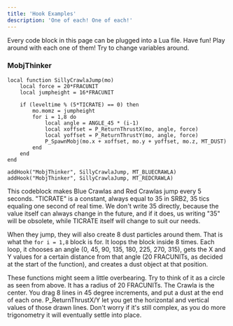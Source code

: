 ```yaml
---
title: 'Hook Examples'
description: 'One of each! One of each!'
---
```


Every code block in this page can be plugged into a Lua file. Have fun! Play around with each one of them! Try to change variables around. 

### MobjThinker

```
local function SillyCrawlaJump(mo)
    local force = 20*FRACUNIT
    local jumpheight = 16*FRACUNIT

    if (leveltime % (5*TICRATE) == 0) then
        mo.momz = jumpheight
        for i = 1,8 do
            local angle = ANGLE_45 * (i-1)
            local xoffset = P_ReturnThrustX(mo, angle, force)
            local yoffset = P_ReturnThrustY(mo, angle, force)
            P_SpawnMobj(mo.x + xoffset, mo.y + yoffset, mo.z, MT_DUST)
        end
    end
end

addHook("MobjThinker", SillyCrawlaJump, MT_BLUECRAWLA)
addHook("MobjThinker", SillyCrawlaJump, MT_REDCRAWLA)
```

This codeblock makes Blue Crawlas and Red Crawlas jump every 5 seconds. "TICRATE" is a constant, always equal to 35 in SRB2, 35 tics equaling one second of real time. We don't write 35 directly, because the value itself can always change in the future, and if it does, us writing "35" will be obsolete, while TICRATE itself will change to suit our needs. 

When they jump, they will also create 8 dust particles around them. That is what the `for i = 1,8` block is for. It loops the block inside 8 times. Each loop, it chooses an angle (0, 45, 90, 135, 180, 225, 270, 315), gets the X and Y values for a certain distance from that angle (20 FRACUNITs, as decided at the start of the function), and creates a dust object at that position.

These functions might seem a little overbearing. Try to think of it as a circle as seen from above. It has a radius of 20 FRACUNITs. The Crawla is the center. You drag 8 lines in 45 degree increments, and put a dust at the end of each one. P_ReturnThrustX/Y let you get the horizontal and vertical values of those drawn lines. Don't worry if it's still complex, as you do more trigonometry it will eventually settle into place. 